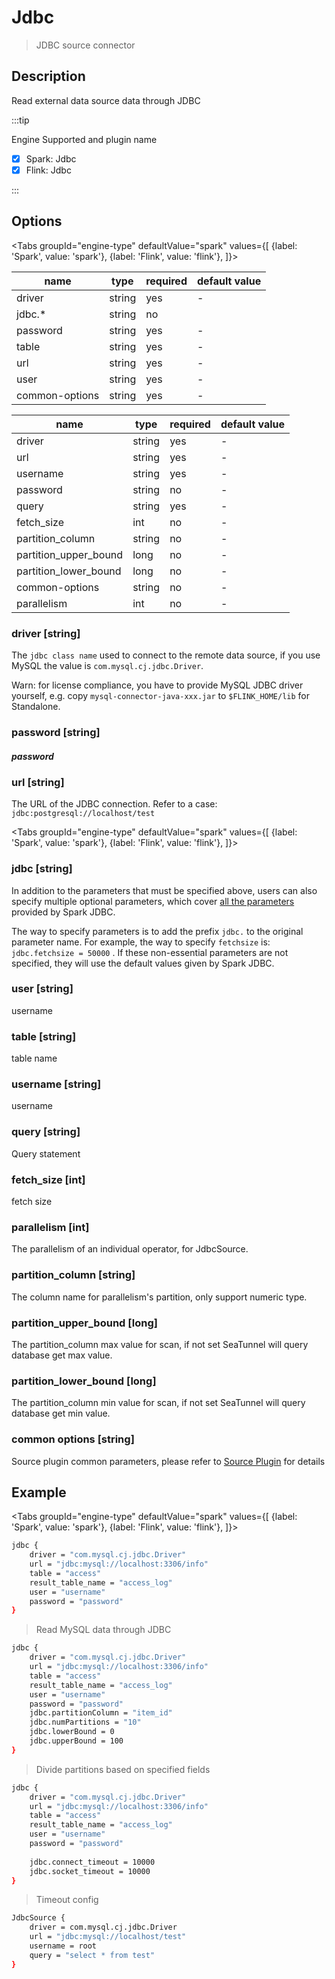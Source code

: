 
# Jdbc

> JDBC source connector

## Description

Read external data source data through JDBC

:::tip

Engine Supported and plugin name

* [x] Spark: Jdbc
* [x] Flink: Jdbc

:::

## Options

<Tabs
    groupId="engine-type"
    defaultValue="spark"
    values={[
        {label: 'Spark', value: 'spark'},
        {label: 'Flink', value: 'flink'},
    ]}>
<TabItem value="spark">

| name           | type   | required | default value |
| -------------- | ------ | -------- | ------------- |
| driver         | string | yes      | -             |
| jdbc.*         | string | no       |               |
| password       | string | yes      | -             |
| table          | string | yes      | -             |
| url            | string | yes      | -             |
| user           | string | yes      | -             |
| common-options | string | yes      | -             |

</TabItem>
<TabItem value="flink">

| name                  | type   | required | default value |
|-----------------------|--------| -------- | ------------- |
| driver                | string | yes      | -             |
| url                   | string | yes      | -             |
| username              | string | yes      | -             |
| password              | string | no       | -             |
| query                 | string | yes      | -             |
| fetch_size            | int    | no       | -             |
| partition_column      | string | no       | -             |
| partition_upper_bound | long   | no       | -             |
| partition_lower_bound | long   | no       | -             |
| common-options        | string | no       | -             |
| parallelism           | int    | no       | -             |

</TabItem>
</Tabs>

### driver [string]

The `jdbc class name` used to connect to the remote data source, if you use MySQL the value is `com.mysql.cj.jdbc.Driver`.

Warn: for license compliance, you have to provide MySQL JDBC driver yourself, e.g. copy `mysql-connector-java-xxx.jar` to `$FLINK_HOME/lib` for Standalone.

### password [string]

##### password

### url [string]

The URL of the JDBC connection. Refer to a case: `jdbc:postgresql://localhost/test`

<Tabs
    groupId="engine-type"
    defaultValue="spark"
    values={[
        {label: 'Spark', value: 'spark'},
        {label: 'Flink', value: 'flink'},
    ]}>
<TabItem value="spark">

### jdbc [string]

In addition to the parameters that must be specified above, users can also specify multiple optional parameters, which cover [all the parameters](https://spark.apache.org/docs/latest/sql-programming-guide.html#jdbc-to-other-databases) provided by Spark JDBC.

The way to specify parameters is to add the prefix `jdbc.` to the original parameter name. For example, the way to specify `fetchsize` is: `jdbc.fetchsize = 50000` . If these non-essential parameters are not specified, they will use the default values given by Spark JDBC.

### user [string]

username

### table [string]

table name

</TabItem>
<TabItem value="flink">

### username [string]

username

### query [string]

Query statement

### fetch_size [int]

fetch size

### parallelism [int]

The parallelism of an individual operator, for JdbcSource.

### partition_column [string]

The column name for parallelism's partition, only support numeric type.

### partition_upper_bound [long]

The partition_column max value for scan, if not set SeaTunnel will query database get max value.

### partition_lower_bound [long]

The partition_column min value for scan, if not set SeaTunnel will query database get min value.

</TabItem>
</Tabs>

### common options [string]

Source plugin common parameters, please refer to [Source Plugin](common-options.mdx) for details

## Example

<Tabs
    groupId="engine-type"
    defaultValue="spark"
    values={[
        {label: 'Spark', value: 'spark'},
        {label: 'Flink', value: 'flink'},
    ]}>
<TabItem value="spark">

```bash
jdbc {
    driver = "com.mysql.cj.jdbc.Driver"
    url = "jdbc:mysql://localhost:3306/info"
    table = "access"
    result_table_name = "access_log"
    user = "username"
    password = "password"
}
```

> Read MySQL data through JDBC

```bash
jdbc {
    driver = "com.mysql.cj.jdbc.Driver"
    url = "jdbc:mysql://localhost:3306/info"
    table = "access"
    result_table_name = "access_log"
    user = "username"
    password = "password"
    jdbc.partitionColumn = "item_id"
    jdbc.numPartitions = "10"
    jdbc.lowerBound = 0
    jdbc.upperBound = 100
}
```

> Divide partitions based on specified fields


```bash
jdbc {
    driver = "com.mysql.cj.jdbc.Driver"
    url = "jdbc:mysql://localhost:3306/info"
    table = "access"
    result_table_name = "access_log"
    user = "username"
    password = "password"
    
    jdbc.connect_timeout = 10000
    jdbc.socket_timeout = 10000
}
```
> Timeout config

</TabItem>
<TabItem value="flink">

```bash
JdbcSource {
    driver = com.mysql.cj.jdbc.Driver
    url = "jdbc:mysql://localhost/test"
    username = root
    query = "select * from test"
}
```

</TabItem>
</Tabs>